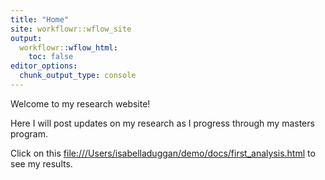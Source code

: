 ```yaml
---
title: "Home"
site: workflowr::wflow_site
output:
  workflowr::wflow_html:
    toc: false
editor_options:
  chunk_output_type: console
---
```


Welcome to my research website!

Here I will post updates on my research as I progress through my masters program.

Click on this [file:///Users/isabelladuggan/demo/docs/first_analysis.html](first-analysis.html) to see my results.
